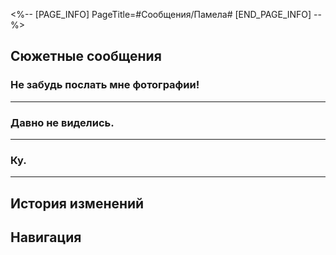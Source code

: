 <%-- [PAGE_INFO]
PageTitle=#Сообщения/Памела#
[END_PAGE_INFO] --%>
{{Сообщение Инфобокс
|id          = 24
|Изображение = НИП Памела Иконка.png
|Тип         = НИП
|Отправитель = Памела
|ПодписьСоо  = 
|Фракция     = Космическая станция «Герта»
}}

==Сюжетные сообщения==
===Не забудь послать мне фотографии!===
{{Сообщения
|условие_получения = 
|текст =
:'''Памела:''' Не забудь послать мне фотографии!
:{{Диалог|Предупреждение}} [Изображение отправлено]
:'''Памела:''' Ох, Химеко так красива. Хо-хо-хо, я распечатаю эту фотографию и повешу её в своей комнате, чтобы любоваться каждый день.
:'''Памела:''' Кстати, я говорила, что расскажу о том, кто такой Ричард Затычкин.
:'''Памела:''' Это Ричард из Отдела галактической геополитики. Это точная информация. Ведь он мой конкурент.
:{Выбор} Его правда зовут Ричард?!
::'''(Первопроходец):''' Его правда зовут Ричард?!
::'''Памела:''' Да, он тот самый высокий и худой мужчина в очках в чёрной оправе и с косой чёлкой.
:{Выбор} Конкуренты превращаются в заклятых врагов!
::'''(Первопроходец):''' Конкуренты превращаются в заклятых врагов!
::'''Памела:''' Ага. Дам ещё одну подсказку: он тот самый высокий и худой мужчина в очках в чёрной оправе и с косой чёлкой.
:'''Памела:''' Его только что выгнал собственный отдел, поэтому он постоянно ошивается в Приёмном зале.
:'''Памела:''' А ещё я знаю всё о «внутренней информации», которой он располагает. Хочешь узнать? Условия сделки прежние, хе-хе, Химеко...
:{Выбор} Без тебя разберусь.
:'''(Первопроходец):''' Без тебя разберусь.
}}
----

===Давно не виделись.===
{{Сообщения
|условие_получения = 
|текст =
:{Выбор} Давно не виделись.
:'''(Первопроходец):''' Давно не виделись.
:'''Памела:''' Как обычно, фотка Химеко в обмен на слух.
:{Выбор} Запишешь на мой счёт?
:'''(Первопроходец):''' Запишешь на мой счёт?
:'''Памела:''' Только для тебя. С 20% - за каждые 5 сплетен плюс одна фотка.
:{Выбор} Ты как всегда.
:'''(Первопроходец):''' Ты как всегда.
:'''Памела:''' А то. Раз всё решили, говори, что тебе нужно.
:{Выбор} (Отправить список исследователей)
:'''(Первопроходец):''' Помоги найти связь между этими людьми.
:'''Памела:''' Ого. Интересненько.
:'''Памела:''' Сейчас все только и говорят, что об исчезновениях, но новости жёстко контролируются. Даже у меня нет полного списка.
:{Выбор} Ты тоже недовольна руководством?
:'''(Первопроходец):''' Ты тоже недовольна руководством?
:'''Памела:''' С чего бы? Я просто мелкая сошка. Пока можно халявить, меня всё устраивает.
:'''Памела:''' Тем, кто любит посплетничать о руководстве, просто нечем заняться.
:'''Памела:''' Такие сами себе что-то напридумывают, а потом плачут, когда их надежды не оправдываются. Лучше не связываться.
:{Выбор} Ты такая умная.
:'''(Первопроходец):''' Ты такая умная.
:'''Памела:''' Не думай, что лесть отменит твой должок. Сообщу тебе, если что-то узнаю.
}}
----

===Ку.===
{{Сообщения
|условие_получения = 
|текст =
:'''Памела:''' Ку.
:{Выбор} Есть новости?
:'''(Первопроходец):''' Есть новости?
:'''Памела:''' Да, но довольно необычные.
:{Выбор} Рассказывай.
:'''(Первопроходец):''' Рассказывай.
:'''Памела:''' Похоже, жертвы никак не связаны между собой.
:'''Памела:''' Однако...
:'''Памела:''' Все они публиковали радикальные высказывания против руководства, у них большая поддержка.
:{Выбор} Чего?!
:'''(Первопроходец):''' Чего?!
:'''Памела:''' Понимаю, это наводит на некоторые мысли.
:'''Памела:''' Но, к сожалению, это правда.
:{Выбор} ...Спасибо.
:'''(Первопроходец):''' ...Спасибо.
}}
----

==История изменений==
{{История изменений|3.5}}

==Навигация==
{{Сообщения Навбокс}}